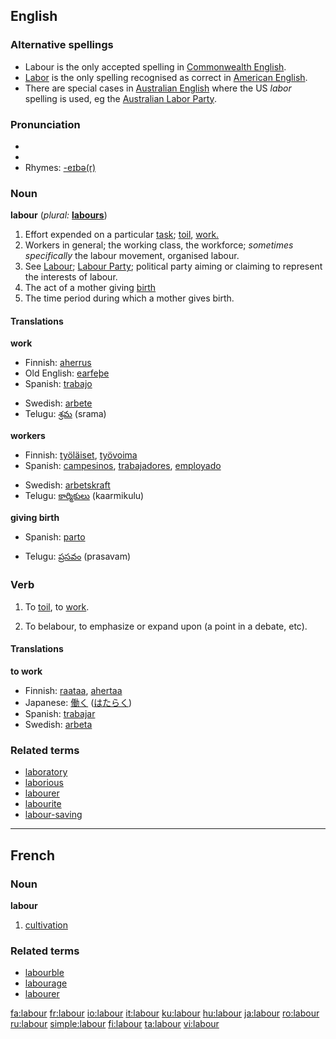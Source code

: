 ==English==

===Alternative spellings===
* Labour is the only accepted spelling in [[Wikipedia:Commonwealth English|Commonwealth English]].
* [[labor|Labor]] is the only spelling recognised as correct in [[Wikipedia:American English|American English]].
* There are special cases in [[Wikipedia:Australian English|Australian English]] where the US ''labor'' spelling is used, eg the [[Wikipedia:Australian Labor Party|Australian Labor Party]].

===Pronunciation===
* {{IPA|/leɪbə/}}
* {{audio|en-uk-labour.ogg|Audio (UK)}}
* Rhymes: [[Rhymes:English:-eɪbə(r)|-eɪbə(r)]]

===Noun===
'''labour'''  (''plural:'' '''[[labours]]''')

# Effort expended on a particular [[task]]; [[toil]], [[work.]]
# Workers in general; the working class, the workforce; ''sometimes specifically'' the labour movement, organised labour.
# See [[Labour]]; [[Labour Party]]; political party aiming or claiming to represent the interests of labour.
# The act of a mother giving [[birth]]
# The time period during which a mother gives birth.

====Translations====
'''work'''
{{top}}
*Finnish: [[aherrus]]
*Old English: [[earfeþe]]
*Spanish: [[trabajo]]
{{mid}}
*Swedish: [[arbete]]
*Telugu: [[శ్రమ]] (srama)
{{bottom}}

'''workers'''
{{top}}
*Finnish: [[työläiset]], [[työvoima]]
*Spanish: [[campesinos]], [[trabajadores]], [[employado]]
{{mid}}
*Swedish: [[arbetskraft]]
*Telugu: [[కార్మికులు]] (kaarmikulu)
{{bottom}}

'''giving birth'''
{{top}}
*Spanish: [[parto]]
{{mid}}
*Telugu: [[ప్రసవం]] (prasavam)
{{bottom}}

===Verb===
{{en-verb}}

# {{intransitive}} To [[toil]], to [[work]].
# {{transitive}} To belabour, to emphasize or expand upon (a point in a debate, etc).

====Translations====
'''to work'''
{{top}}
*Finnish: [[raataa]], [[ahertaa]]
*Japanese: [[働く]] ([[はたらく]])
*Spanish: [[trabajar]]
*Swedish: [[arbeta]]
{{bottom}}

===Related terms===
*[[laboratory]]
*[[laborious]]
*[[labourer]]
*[[labourite]]
*[[labour-saving]]

----

==French==
===Noun===
'''labour''' {{m}}
# [[cultivation]]

===Related terms===
*[[labourble]]
*[[labourage]]
*[[labourer]]

[[fa:labour]]
[[fr:labour]]
[[io:labour]]
[[it:labour]]
[[ku:labour]]
[[hu:labour]]
[[ja:labour]]
[[ro:labour]]
[[ru:labour]]
[[simple:labour]]
[[fi:labour]]
[[ta:labour]]
[[vi:labour]]